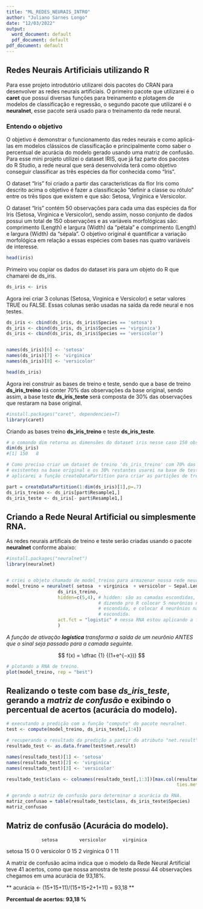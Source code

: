 ```yaml
---
title: "ML_REDES_NEURAIS_INTRO"
author: "Juliano Sarnes Longo"
date: "12/03/2022"
output:
  word_document: default
  pdf_document: default
pdf_document: default
---
```


## Redes Neurais Artificiais utilizando R

Para esse projeto introdutório utilizarei dois pacotes do CRAN para desenvolver as redes neurais artificiais. O primeiro pacote que utilizarei é o **caret** que possui diversas funções para treinamento e plotagem de modelos de classificação e regressão, o segundo pacote que utilizarei é o **neuralnet**, esse pacote será usado para o treinamento da rede neural.


### Entendo o objetivo

O objetivo é demonstrar o funcionamento das redes neurais e como aplicá-las em modelos clássicos de classificação e principalmente como saber o percentual de acurácia do modelo gerado usando uma matriz de confusão. Para esse mini projeto utilizei o dataset IRIS, que já faz parte dos pacotes do R Studio, a rede neural que será desenvolvida terá como objetivo conseguir classificar as três espécies da flor conhecida como "Iris".

O dataset "Iris" foi criado a partir das características da flor Iris como descrito acima o objetivo é fazer a classificação "definir a classe ou rótulo" entre os três tipos que existem e que são: Setosa, Virginica e Versicolor.

O dataset “Iris” contém 50 observações para cada uma das espécies da flor Iris (Setosa, Virginica e Versicolor), sendo assim, nosso conjunto de dados possui um total de 150 observações e
as variáveis morfológicas são: comprimento (Length) e largura (Width) da "pétala" e comprimento (Length) e largura (Width) da "sépala". O objetivo original é quantificar a variação morfológica em relação a essas espécies com bases nas quatro variáveis de interesse.


```r
head(iris)
```

Primeiro vou copiar os dados do dataset iris para um objeto do R que chamarei de ds_iris.

```r
ds_iris <- iris
```

Agora irei criar 3 colunas (Setosa, Virginica e Versicolor) e setar valores TRUE ou FALSE. Essas colunas serão usadas na saída da rede neural e nos testes.

```r
ds_iris <- cbind(ds_iris, ds_iris$Species == 'setosa')
ds_iris <- cbind(ds_iris, ds_iris$Species == 'virginica')
ds_iris <- cbind(ds_iris, ds_iris$Species == 'versicolor')


names(ds_iris)[6] <- 'setosa'
names(ds_iris)[7] <- 'virginica'
names(ds_iris)[8] <- 'versicolor'

head(ds_iris)
```
Agora irei construir as bases de treino e teste, sendo que a base de treino **ds_iris_treino** irá conter 70% das observações da base original, sendo assim, a base teste **ds_iris_teste** será composta de 30% das observações que restaram na base original.


```r
#install.packages("caret", dependencies=T)
library(caret)
```

Criando as bases treino **ds_iris_treino** e teste **ds_iris_teste**.

```r

# o comando dim retorna as dimensões do dataset iris nesse caso 150 observaçoes e 8 variáveis.
dim(ds_iris)
#[1] 150   8

# Como preciso criar um dataset de treino 'ds_iris_treino' com 70% das observações 
# existentes na base original e os 30% restantes usarei na base de teste 'ds_iris_teste'
# aplicarei a função createDataPartition para criar as partições de treino e teste.

part = createDataPartition(1:dim(ds_iris)[1],p=.7)
ds_iris_treino <- ds_iris[part$Resample1,]
ds_iris_teste <- ds_iris[- part$Resample1,]

```

## Criando a Rede Neural Artificial ou simplesmente RNA.

As redes neurais artificais de treino e teste serão criadas usando o pacote **neuralnet** conforme abaixo:

```r
#install.packages("neuralnet")
library(neuralnet)


# criei o objeto chamado de model_treino para armazenar nossa rede neural de 'treino'.
model_treino = neuralnet( setosa  + virginica  + versicolor ~ Sepal.Length + Sepal.Width +  Petal.Length + Petal.Width, 
                   ds_iris_treino, 
                   hidden=c(5,4), # hidden: são as camadas escondidas, estamos 
                                  # dizendo pro R colocar 5 neurônios na primeira camada
                                  # escondida, e colocar 4 neurônios na segunda camada  
                                  # escondida. 
                   act.fct = "logistic" # nessa RNA estou aplicando a função de ativação logística.
                   )
```

*A função de ativação * ***logística*** *transforma a saída de um neurônio ANTES que o sinal seja passado para a camada seguinte.*

$$ f(x) = \dfrac {1} {(1+e^{−x})} $$
```r

# plotando a RNA de treino.
plot(model_treino, rep = "best")

```

## Realizando o teste com base *ds_iris_teste*, gerando a *matriz de confusão* e exibindo o percentual de acertos (acurácia do modelo).

```r

# executando a predição com a função "compute" do pacote neuralnet.
test <- compute(model_treino, ds_iris_teste[,1:4])

# recuperando o resultado da predição a partir do atributo "net.result".
resultado_test <- as.data.frame(test$net.result)

names(resultado_test)[1] <- 'setosa'
names(resultado_test)[2] <- 'virginica'
names(resultado_test)[3] <- 'versicolor'

resultado_test$class <- colnames(resultado_test[,1:3])[max.col(resultado_test[,1:3], 
                                                               ties.method = 'first')]

# gerando a matriz de confusão para determinar a acurácia da RNA.
matriz_confusao = table(resultado_test$class, ds_iris_teste$Species)
matriz_confusao

```
## Matriz de confusão (Acurácia do modelo).

                 setosa        versicolor      virginica
  setosa         15            0               0
  versicolor     0             15              2
  virginica      0             1               11

A matriz de confusão acima indica que o modelo da Rede Neural Artificial teve 41 acertos, como  que nossa amostra de teste possui 44 observações chegamos em uma acurácia de 93,18%.

** acurácia <- (15+15+11)/(15+15+2+1+11) =  93,18 **

**Percentual de acertos: 93,18 %**

